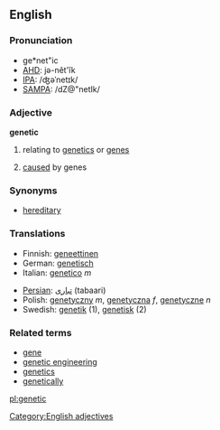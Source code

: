 ==English==

===Pronunciation===
*ge*net"ic
*[[w:AHD|AHD]]: jə-nĕt'ĭk
*[[w:IPA|IPA]]: /ʤəˈnetɪk/
*[[w:SAMPA|SAMPA]]: /dZ@"netIk/

===Adjective===
'''genetic'''

# {{genetics}} relating to [[genetics]] or [[gene]]s
# [[cause]]d by genes

===Synonyms===
* [[hereditary]]

===Translations===

{{top}}
*Finnish: [[geneettinen]]
*German: [[genetisch]]
*Italian: [[genetico]] ''m''
{{mid}}
*[[Persian]]: [[تباری]] (tabaari)
*Polish: [[genetyczny]] ''m'', [[genetyczna]] ''f'', [[genetyczne]] ''n''
*Swedish: [[genetik]] (1), [[genetisk]] (2)
{{bottom}}

===Related terms===
* [[gene]]
* [[genetic engineering]]
* [[genetics]]
* [[genetically]]

[[Category:English adjectives]]

[[pl:genetic]]
